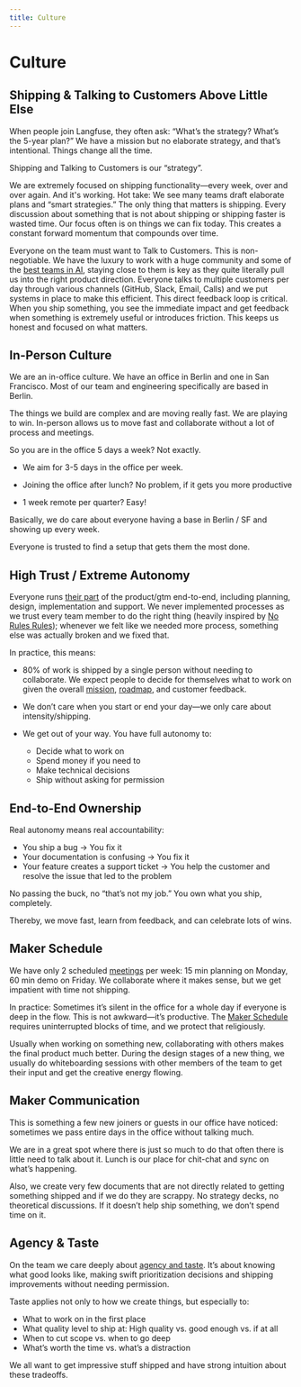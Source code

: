 ```yaml
---
title: Culture
---
```


# Culture

## Shipping & Talking to Customers Above Little Else

When people join Langfuse, they often ask: “What’s the strategy? What’s the 5-year plan?” We have a mission but no elaborate strategy, and that’s intentional. Things change all the time.

Shipping and Talking to Customers is our “strategy”.

We are extremely focused on shipping functionality—every week, over and over again. And it's working. Hot take: We see many teams draft elaborate plans and “smart strategies.” The only thing that matters is shipping. Every discussion about something that is not about shipping or shipping faster is wasted time. Our focus often is on things we can fix today. This creates a constant forward momentum that compounds over time.

Everyone on the team must want to Talk to Customers. This is non-negotiable. We have the luxury to work with a huge community and some of the [best teams in AI](/handbook/chapters/customers), staying close to them is key as they quite literally pull us into the right product direction. Everyone talks to multiple customers per day through various channels (GitHub, Slack, Email, Calls) and we put systems in place to make this efficient. This direct feedback loop is critical. When you ship something, you see the immediate impact and get feedback when something is extremely useful or introduces friction. This keeps us honest and focused on what matters.

## In-Person Culture

We are an in-office culture. We have an office in Berlin and one in San Francisco. Most of our team and engineering specifically are based in Berlin.

The things we build are complex and are moving really fast. We are playing to win. In-person allows us to move fast and collaborate without a lot of process and meetings.

So you are in the office 5 days a week? Not exactly.

- We aim for 3-5 days in the office per week.

- Joining the office after lunch? No problem, if it gets you more productive

- 1 week remote per quarter? Easy\!

Basically, we do care about everyone having a base in Berlin / SF and showing up every week.

Everyone is trusted to find a setup that gets them the most done.

## High Trust / Extreme Autonomy

Everyone runs [their part](/handbook/how-we-work/ownership) of the product/gtm end-to-end, including planning, design, implementation and support. We never implemented processes as we trust every team member to do the right thing (heavily inspired by [No Rules Rules](https://sobrief.com/books/no-rules-rules-2)); whenever we felt like we needed more process, something else was actually broken and we fixed that.

In practice, this means:

- 80% of work is shipped by a single person without needing to collaborate. We expect people to decide for themselves what to work on given the overall [mission](/handbook/chapters/mission), [roadmap](/handbook/product-engineering/roadmapping), and customer feedback.

- We don’t care when you start or end your day—we only care about intensity/shipping.
- We get out of your way. You have full autonomy to:
  - Decide what to work on
  - Spend money if you need to
  - Make technical decisions
  - Ship without asking for permission

## End-to-End Ownership

Real autonomy means real accountability:

- You ship a bug → You fix it
- Your documentation is confusing → You fix it
- Your feature creates a support ticket → You help the customer and resolve the issue that led to the problem

No passing the buck, no “that’s not my job.” You own what you ship, completely.

Thereby, we move fast, learn from feedback, and can celebrate lots of wins.

## Maker Schedule

We have only 2 scheduled [meetings](https://langfuse.com/handbook/working-at-langfuse/how-we-work/meetings) per week: 15 min planning on Monday, 60 min demo on Friday. We collaborate where it makes sense, but we get impatient with time not shipping.

In practice: Sometimes it’s silent in the office for a whole day if everyone is deep in the flow. This is not awkward—it’s productive. The [Maker Schedule](https://www.paulgraham.com/makersschedule.html) requires uninterrupted blocks of time, and we protect that religiously.

Usually when working on something new, collaborating with others makes the final product much better. During the design stages of a new thing, we usually do whiteboarding sessions with other members of the team to get their input and get the creative energy flowing.

## Maker Communication

This is something a few new joiners or guests in our office have noticed: sometimes we pass entire days in the office without talking much.

We are in a great spot where there is just so much to do that often there is little need to talk about it. Lunch is our place for chit-chat and sync on what’s happening.

Also, we create very few documents that are not directly related to getting something shipped and if we do they are scrappy. No strategy decks, no theoretical discussions. If it doesn’t help ship something, we don’t spend time on it.

## Agency & Taste

On the team we care deeply about [agency and taste](https://www.benkuhn.net/impact). It’s about knowing what good looks like, making swift prioritization decisions and shipping improvements without needing permission.

Taste applies not only to how we create things, but especially to:

- What to work on in the first place
- What quality level to ship at: High quality vs. good enough vs. if at all
- When to cut scope vs. when to go deep
- What’s worth the time vs. what’s a distraction

We all want to get impressive stuff shipped and have strong intuition about these tradeoffs.
